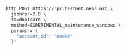 ```bash
http POST https://rpc.testnet.near.org \
  jsonrpc=2.0 \
  id=dontcare \
  method=EXPERIMENTAL_maintenance_windows \
  params:='{
    "account_id": "node0"
  }'
```
